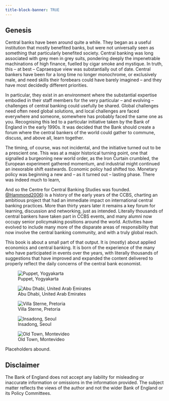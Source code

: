 ```yaml
---
title-block-banner: TRUE
---
```


## Genesis {#sec-genesis .unnumbered}

Central banks have been around quite a while. They began as a useful institution that mostly benefited banks, but were not universally seen as something that particularly benefited society. Central banking was long associated with grey men in grey suits, pondering deeply the impenetrable machinations of high finance, fuelled by cigar smoke and mystique. In truth, this -- at best -- Capraesque view was substantially out of date. Central bankers have been for a long time no longer monochrome, or exclusively male, and need skills their forebears could have barely imagined -- and they have most decidedly different priorities. 

In particular, they exist in an environment where the substantial expertise embodied in their staff members for the very particular -- and evolving -- challenges of central banking could usefully be shared. Global challenges need often need global solutions, and local challenges are faced everywhere and someone, somewhere has probably faced the same one as you. Recognising this led to a particular initiative taken by the Bank of England in the early 1990s. It was decided that the Bank should create a forum where the central bankers of the world could gather to commune, discuss, and above all, learn together. 

The timing, of course, was not incidental, and the initiative turned out to be a prescient one. This was at a major historical turning point, one that signalled a burgeoning new world order, as the Iron Curtain crumbled, the European experiment gathered momentum, and industrial might continued an inexorable shift eastwards. Economic policy had shifted too. Monetary policy was beginning a new and -- as it turned out -- lasting phase. There was indeed much to learn, 

And so the Centre for Central Banking Studies was founded. [@Hammond2006](https://www.bankofengland.co.uk/-/media/boe/files/quarterly-bulletin/2006/the-centre-for-central-banking-studies.pdf)) is a  history of the early years of the CCBS, charting an ambitious project that had an immediate impact on international central banking practices.
More than thirty years later it remains a key forum for learning, discussion and networking, just as intended. Literally thousands of central bankers have taken part in CCBS events, and many alumni now occupy senior policymaking positions around the world. Activities have evolved to include many more of the disparate areas of responsibility that now involve the central banking community, and with a truly global reach. 

This book is about a small part of that output. It is (mostly) about applied economics and central banking. It is born of the experience of the many who have participated in events over the years, with literally thousands of suggestions that have improved and expanded the content delivered to properly reflect the daily concerns of the central bank economist. 

::: {layout-ncol=2}
![Puppet, Yogyakarta](Yogyakarta.jpg)

![Abu Dhabi, United Arab Emirates](AbuDhabi.jpg)

![Villa Sterne, Pretoria](Specs.gif)

![Insadong, Seoul](Korea.jpg)
:::

![Old Town, Montevideo](Montevideo.jpg)

Placeholders abound.

::: {.callout-note}
## Disclaimer

The Bank of England does not accept any liability for misleading or inaccurate information or omissions in the information provided. The subject matter reflects the views of the author and not the wider Bank of England or its Policy Committees.
:::